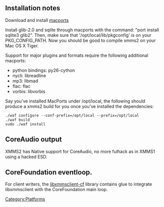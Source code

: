 == Installation notes == 
Download and install [http://www.macports.org/ macports]

Install glib-2.0 and sqlite through macports with the command: "port install sqlite3 glib2". Then, make sure that '/opt/local/lib/pkgconfig' is on your PKG_CONFIG_PATH. Now you should be good to compile xmms2 on your Mac OS X Tiger.


Support for major plugins and formats require the following additional macports:
* python bindings: py26-cython
* nycli: libreadline
* mp3: libmad
* flac: flac
* vorbis: libvorbis

Say you've installed MacPorts under /opt/local, the following should produce a xmms2 build for you once you've installed the dependencies:

 ./waf configure --conf-prefix=/opt/local --prefix=/opt/local
 ./waf build
 sudo ./waf install

== CoreAudio output ==
XMMS2 has Native support for CoreAudio, no more fulhack as in XMMS1 using a hacked ESD.

== CoreFoundation eventloop. ==

For client writers, the [http://git.xmms.se/xmms2/xmms2-stable/tree/src/include/xmmsclient/xmmsclient-cf.h libxmmsclient-cf] library contains glue to integrate libxmmsclient with the CoreFoundation main loop.

[[Category:Platforms]]